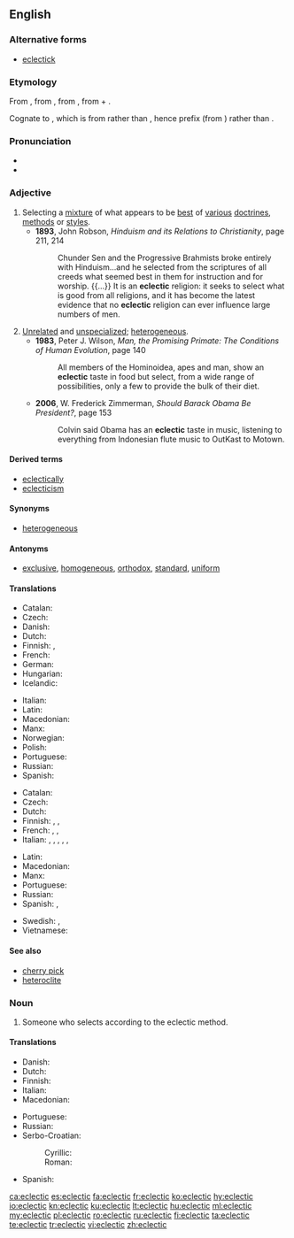 ==English==
{{was wotd|2010|September|15}}

===Alternative forms===
* [[eclectick]] {{qualifier|obsolete}}

===Etymology===
From {{etyl|fr|en}} {{term|éclectique|lang=fr}}, from {{etyl|grc|en}} {{term|ἐκλεκτικός||selective|lang=grc}}, from {{term|ἐκλέγω||I pick, choose|lang=grc}}, from {{term|ἐκ||out, from|lang=grc}} + {{term|λέγω||I choose, count|lang=grc}}.

Cognate to {{term|elect|lang=en}}, which is from {{etyl|la|-}} rather than {{etyl|grc|-}}, hence prefix {{term|e-|lang=la}} (from {{term|ex|lang=la}}) rather than {{term|ἐκ|lang=grc}}.

===Pronunciation===
* {{IPA|/ɛkˈlɛk.tɪk/|/ɪˈklɛk.tɪk/|lang=en}}
* {{audio|en-us-eclectic.ogg|Audio (US)|lang=en}}

===Adjective===
{{en-adj}}

# Selecting a [[mixture]] of what appears to be [[best]] of [[various]] [[doctrines]], [[methods]] or [[styles]].
#* '''1893''', John Robson, ''Hinduism and its Relations to Christianity'', page 211, 214
#*: Chunder Sen and the Progressive Brahmists broke entirely with Hinduism...and he selected from the scriptures of all creeds what seemed best in them for instruction and for worship. {{...}} It is an '''eclectic''' religion: it seeks to select what is good from all religions, and it has become the latest evidence that no '''eclectic''' religion can ever influence large numbers of men.
# [[unrelated|Unrelated]] and [[unspecialized]]; [[heterogeneous]].
#* '''1983''', Peter J. Wilson, ''Man, the Promising Primate: The Conditions of Human Evolution'', page 140
#*: All members of the Hominoidea, apes and man, show an '''eclectic''' taste in food but select, from a wide range of possibilities, only a few to provide the bulk of their diet.
#* '''2006''', W. Frederick Zimmerman, ''Should Barack Obama Be President?'', page 153
#*: Colvin said Obama has an '''eclectic''' taste in music, listening to everything from Indonesian flute music to OutKast to Motown.

====Derived terms====
* [[eclectically]]
* [[eclecticism]]

====Synonyms====
* {{sense|unrelated and unspecialized}} [[heterogeneous]]

====Antonyms====
* {{sense|selecting a mixture of doctrines}} [[exclusive]], [[homogeneous]], [[orthodox]], [[standard]], [[uniform]]

====Translations====
{{trans-top|selecting a mixture of what appear to be best of various doctrines, methods or styles}}
* Catalan: {{t|ca|eclèctic}}
* Czech: {{t+|cs|eklektický}}
* Danish: {{t|da|eklektisk}}
* Dutch: {{t+|nl|eclectisch}}
* Finnish: {{t+|fi|eklektinen}}, {{t+|fi|valikoiva}}
* French: {{t+|fr|éclectique}}
* German: {{t+|de|eklektisch}}
* Hungarian: {{t+|hu|eklektikus}}
* Icelandic: {{qualifier|who picks the best}} {{t+|is|velja|alt=sem velur úr það besta}}
{{trans-mid}}
* Italian: {{t+|it|eclettico}}
* Latin: {{t|la|eclecticus}}
* Macedonian: {{t|mk|еклектичен|m|tr=ekléktičen}}
* Manx: {{t|gv|femblagh}}
* Norwegian: {{t+|no|eklektisk}}
* Polish: {{t+|pl|eklektyczny}}
* Portuguese: {{t+|pt|eclético|m}}
* Russian: {{t+|ru|эклектичный}}
* Spanish: {{t+|es|ecléctico|m}}
{{trans-bottom}}

{{trans-top|unrelated and unspecialized; heterogeneous}}
* Catalan: {{t|ca|eclèctic}}
* Czech: {{t+|cs|eklektický}}
* Dutch: {{t+|nl|uiteenlopend}}
* Finnish: {{t|fi|monenkirjava}}, {{t|fi|monivivahteinen}}, {{t+|fi|eklektinen}}
* French: {{t+|fr|hétérogène}}, {{t+|fr|hétéroclite}} {{t+|fr|disparate}}, {{t+|fr|de bric et de broc}}
* Italian: {{t+|it|eclettico}}, {{t+|it|disparato}}, {{t|it|heteroclitico}}, {{t+|it|eterogeneo}}, {{t+|it|poliedrico|m}}, {{t+|it|versatile|m}}
{{trans-mid}}
* Latin: {{t|la|eclecticus}}
* Macedonian: {{t|mk|разновиден|m|tr=raznóviden}}
* Manx: {{t|gv|femblagh}}
* Portuguese: {{t+|pt|eclético}}
* Russian: {{t+|ru|разнородный}}
* Spanish: {{t+|es|heterogéneo}}, {{t+|es|heteróclito}} {{t+|es|disparatado}}
{{trans-bottom}}

{{checktrans-top}}
* Swedish: {{t+check|sv|eklektisk|c}}, {{t+check|sv|eklektiskt|n}}
* Vietnamese: {{t+check|vi|chiết trung}}
{{trans-bottom}}

====See also====
* [[cherry pick]]
* [[heteroclite]]

===Noun===
{{en-noun}}

# Someone who selects according to the eclectic method.

====Translations====
{{trans-top|one who selects by the eclectic method}}
* Danish: {{t|da|eklektiker|c}}
* Dutch: {{t|nl|eclecticus|m}}
* Finnish: {{t|fi|eklektikko}}
* Italian: {{t+|it|eclettico}}
* Macedonian: {{t|mk|еклектичар|m|tr=ekléktičar}}
{{trans-mid}}
* Portuguese: {{t+|pt|eclético|m}}
* Russian: {{t+|ru|эклектик|m}}
* Serbo-Croatian:
*: Cyrillic: {{t|sh|еклектик|m|sc=Cyrl}}
*: Roman: {{t+|sh|eklektik|m}}
* Spanish: {{t+|es|ecléctico}}
{{trans-bottom}}

[[ca:eclectic]]
[[es:eclectic]]
[[fa:eclectic]]
[[fr:eclectic]]
[[ko:eclectic]]
[[hy:eclectic]]
[[io:eclectic]]
[[kn:eclectic]]
[[ku:eclectic]]
[[lt:eclectic]]
[[hu:eclectic]]
[[ml:eclectic]]
[[my:eclectic]]
[[pl:eclectic]]
[[ro:eclectic]]
[[ru:eclectic]]
[[fi:eclectic]]
[[ta:eclectic]]
[[te:eclectic]]
[[tr:eclectic]]
[[vi:eclectic]]
[[zh:eclectic]]